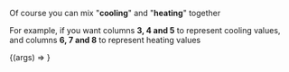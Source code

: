 

<Meta
    title='Layout/CandidateTable/(3) Temperature'
    component={CandidateTable}
/>

Of course you can mix "**cooling**" and "**heating**" together

For example, if you want columns **3, 4 and 5** to represent cooling values, and columns **6, 7 and 8** to represent heating values

<Canvas withSource='close'>
    <Story
        args={{tableConfig: createBasicConfig(15, 11, { cooling: [2, 3, 4], heating: [5, 6, 7] })}}
        argTypes={{tableConfig: { control: "object" }}}
        parameters={{
            ...createViewMode('docs'),
            options: { showToolbar: true },
            order: 3,
        }}
        decorators={[createScrollDecorator]}
        name='Both'
    >
        {(args) => <CandidateTable {...args} />}
    </Story>
</Canvas>
